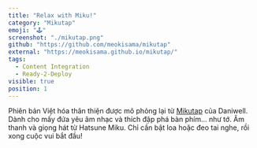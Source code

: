 ```yaml
---
title: "Relax with Miku!"
category: "Mikutap"
emoji: "🕹️"
screenshot: "./mikutap.png"
github: "https://github.com/meokisama/mikutap"
external: "https://meokisama.github.io/mikutap/"
tags:
  - Content Integration
  - Ready-2-Deploy
visible: true
position: 1
---
```


Phiên bản Việt hóa thân thiện được mô phỏng lại từ  <a href="https://aidn.jp/mikutap" target="_blank" rel="nofollow noopener noreferrer" aria-label="External Link">Mikutap</a> của Daniwell. Dành cho mấy đứa yêu âm nhạc và thích đập phá bàn phím… như tớ. Âm thanh và giọng hát từ Hatsune Miku. Chỉ cần bật loa hoặc đeo tai nghe, rồi xong cuộc vui bắt đầu!
